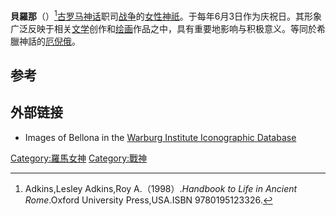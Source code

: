 {{noteTA|G1=希臘神話}}
{{Infobox deity|type=roman
| image = Bellona, by Rembrandt van Rijn.jpg
| caption =伦勃朗所绘之貝羅那
| name = 貝羅娜
| god_of = 战神
}}
'''貝羅那'''（{{lang-en|Bellona}}）<ref>Adkins,Lesley Adkins,Roy A.（1998）.''Handbook to Life in Ancient Rome''.Oxford University Press,USA.ISBN 9780195123326.</ref>[[古罗马|古罗马]][[神话|神话]]职司[[战争|战争]]的[[女性|女性]][[神祇|神祇]]。于每年6月3日作为庆祝日。其形象广泛反映于相关[[文学|文学]]创作和[[绘画|绘画]]作品之中，具有重要地影响与积极意义。等同於希臘神話的[[厄倪俄|厄倪俄]]。

== 参考 ==
{{reflist}}

== 外部链接 ==
* Images of Bellona in the [http://warburg.sas.ac.uk/vpc/VPC_search/subcats.php?cat_1=5&cat_2=179 Warburg Institute Iconographic Database]{{Wayback|url=http://warburg.sas.ac.uk/vpc/VPC_search/subcats.php?cat_1=5&cat_2=179 |date=20131203050912 }}
{{罗马神话}}

[[Category:羅馬女神|Category:羅馬女神]]
[[Category:戰神|Category:戰神]]

{{古罗马小作品}}